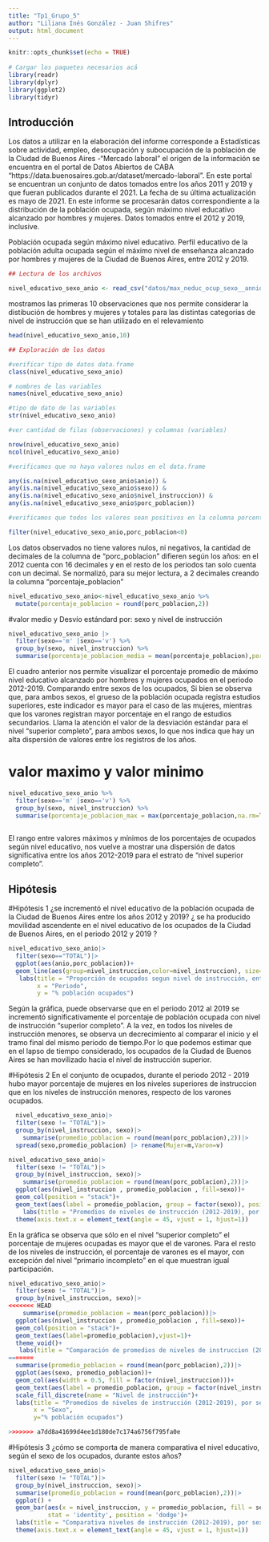 ```yaml
---
title: "Tp1_Grupo_5"
author: "Liliana Inés González - Juan Shifres"
output: html_document
---
```



```r
knitr::opts_chunk$set(echo = TRUE)
 
# Cargar los paquetes necesarios acá
library(readr)
library(dplyr)
library(ggplot2)
library(tidyr)

```


## Introducción

Los datos a utilizar en la elaboración del informe corresponde a Estadísticas sobre actividad, empleo, desocupación y subocupación de la población de la Ciudad de Buenos Aires -"Mercado laboral" el origen de la información se encuentra en el portal de Datos Abiertos de CABA "https://data.buenosaires.gob.ar/dataset/mercado-laboral".
En este portal se encuentran un conjunto de datos tomados entre los años 2011 y 2019 y que fueran publicados durante el 2021. La fecha de su última actualización es mayo de 2021. 
En este informe se procesarán datos correspondiente a la distribución de la población ocupada, según máximo nivel educativo alcanzado por hombres y mujeres. Datos tomados entre el 2012 y 2019, inclusive.

Población ocupada según máximo nivel educativo.
Perfil educativo de la población adulta ocupada según el máximo nivel de enseñanza alcanzado por hombres y mujeres de la Ciudad de Buenos Aires, entre 2012 y 2019. 



```r

## Lectura de los archivos

nivel_educativo_sexo_anio <- read_csv("datos/max_neduc_ocup_sexo__annio__n_instruc_limpio.csv")

```

mostramos las primeras 10 observaciones que nos permite considerar la distibución de hombres y mujeres y totales para las distintas categorias de nivel de instrucción que se han utilizado en el relevamiento
```r
head(nivel_educativo_sexo_anio,10)
```



```r

## Exploración de los datos

#verificar tipo de datos data.frame
class(nivel_educativo_sexo_anio)

# nombres de las variables
names(nivel_educativo_sexo_anio)

#tipo de dato de las variables
str(nivel_educativo_sexo_anio)

#ver cantidad de filas (observaciones) y columnas (variables)

nrow(nivel_educativo_sexo_anio)
ncol(nivel_educativo_sexo_anio)


```
```r
#verificamos que no haya valores nulos en el data.frame

any(is.na(nivel_educativo_sexo_anio$anio)) &
any(is.na(nivel_educativo_sexo_anio$sexo)) &
any(is.na(nivel_educativo_sexo_anio$nivel_instruccion)) &
any(is.na(nivel_educativo_sexo_anio$porc_poblacion))

```

```r
#verificamos que todos los valores sean positivos en la columna porcentaje

filter(nivel_educativo_sexo_anio,porc_poblacion<0)


```

Los datos observados no tiene valores nulos, ni negativos, la cantidad de decimales de la columna de "porc_poblacion" difieren según los años: en el 2012 cuenta con 16 decimales y en el resto de los periodos tan solo cuenta con un decimal. Se normalizó, para su mejor lectura, a 2 decimales creando la columna "porcentaje_poblacion"

```r

nivel_educativo_sexo_anio<-nivel_educativo_sexo_anio %>% 
  mutate(porcentaje_poblacion = round(porc_poblacion,2))

```


#valor medio y Desvío estándard por: sexo y nivel de instrucción
```r
nivel_educativo_sexo_anio |> 
  filter(sexo=='m' |sexo=='v') %>%
  group_by(sexo, nivel_instruccion) %>% 
  summarise(porcentaje_poblacion_media = mean(porcentaje_poblacion),porcentaje_poblacion_sd = sd(porcentaje_poblacion))


```
El cuadro anterior nos permite visualizar el porcentaje promedio de máximo nivel educativo alcanzado por hombres y mujeres ocupados en el periodo 2012-2019. Comparando entre sexos de los ocupados, Si bien se observa que, para ambos sexos, el grueso de la población ocupada registra estudios superiores, este indicador es mayor para el caso de las mujeres, mientras que los varones registran mayor porcentaje en el rango de estudios secundarios. 
Llama la atención el valor de la desviación estándar para el nivel "superior completo", para ambos sexos, lo que nos indica que hay un alta dispersión de valores entre los registros de los años. 


# valor maximo y valor minimo

```r

nivel_educativo_sexo_anio %>% 
  filter(sexo=='m' |sexo=='v') %>%
  group_by(sexo, nivel_instruccion) %>% 
  summarise(porcentaje_poblacion_max = max(porcentaje_poblacion,na.rm=TRUE),porcentaje_poblacion_min = min(porcentaje_poblacion,na.rm=TRUE), rango=max(porcentaje_poblacion,na.rm=TRUE)-min(porcentaje_poblacion,na.rm=TRUE))
            

```
El rango entre valores máximos y mínimos de los porcentajes de ocupados según nivel educativo, nos vuelve a mostrar una dispersión de datos significativa entre los años 2012-2019 para el estrato de "nivel superior completo". 



## Hipótesis
#Hipótesis 1
¿se incrementó el nivel educativo de la población ocupada de la Ciudad de Buenos Aires entre los años 2012 y 2019? ¿ se ha producido movilidad ascendente en el nivel educativo de los ocupados de la Ciudad de Buenos Aires, en el periodo 2012 y 2019 ?


```r

nivel_educativo_sexo_anio|>
  filter(sexo=="TOTAL")|>
  ggplot(aes(anio,porc_poblacion))+
  geom_line(aes(group=nivel_instruccion,color=nivel_instruccion), size=2,alpha = 0.5)+
   labs(title = "Proporción de ocupados segun nivel de instrucción, entre 2012 y 2019",
        x = "Periodo", 
        y = "% población ocupados")

```

Según la gráfica, puede observarse que en el periodo 2012 al 2019 se incrementó significativamente el porcentaje de población ocupada con nivel de instrucción "superior completo". A la vez, en todos los niveles de instrucción menores, se observa un decrecimiento al comparar el inicio y el tramo final del mismo periodo de tiempo.Por lo que podemos estimar que en el lapso de tiempo considerado, los ocupados de la Ciudad de Buenos Aires se han movilizado hacia el nivel de instrucción superior. 


#Hipótesis 2
En el conjunto de ocupados, durante el periodo 2012 - 2019 hubo mayor porcentaje de mujeres en los niveles superiores de instruccion que en los niveles de instrucción menores, respecto de los varones ocupados.

```r
  nivel_educativo_sexo_anio|>
  filter(sexo != "TOTAL")|>
  group_by(nivel_instruccion, sexo)|>
    summarise(promedio_poblacion = round(mean(porc_poblacion),2))|>
  spread(sexo,promedio_poblacion) |> rename(Mujer=m,Varon=v) 

```


```r
nivel_educativo_sexo_anio|>
  filter(sexo != "TOTAL")|>
  group_by(nivel_instruccion, sexo)|>
    summarise(promedio_poblacion = round(mean(porc_poblacion),2))|>
  ggplot(aes(nivel_instruccion , promedio_poblacion , fill=sexo))+
  geom_col(position = "stack")+
  geom_text(aes(label = promedio_poblacion, group = factor(sexo)), position = position_stack(0.5))+
    labs(title = "Promedios de niveles de instrucción (2012-2019), por sexo de los ocupados", y="% promedio ocupados")+
  theme(axis.text.x = element_text(angle = 45, vjust = 1, hjust=1))


```


En la gráfica se observa que sólo en el nivel "superior completo" el porcentaje de mujeres ocupadas es mayor que el de varones. Para el resto de los niveles de instrucción, el porcentaje de varones es el mayor, con excepción del nivel "primario incompleto" en el que muestran igual participación. 

```r

nivel_educativo_sexo_anio|>
  filter(sexo != "TOTAL")|>
  group_by(nivel_instruccion, sexo)|>
<<<<<<< HEAD
    summarise(promedio_poblacion = mean(porc_poblacion))|>
  ggplot(aes(nivel_instruccion , promedio_poblacion , fill=sexo))+
  geom_col(position = "stack")+
  geom_text(aes(label=promedio_poblacion),vjust=1)+
  theme_void()+
   labs(title = "Comparación de promedios de niveles de instruccion (2012-2019), por sexo de los ocupados")
=======
  summarise(promedio_poblacion = round(mean(porc_poblacion),2))|>
  ggplot(aes(sexo, promedio_poblacion))+
  geom_col(aes(width = 0.5, fill = factor(nivel_instruccion)))+
  geom_text(aes(label = promedio_poblacion, group = factor(nivel_instruccion)), position = position_stack(0.5))+
  scale_fill_discrete(name = "Nivel de instrucción")+
  labs(title = "Promedios de niveles de instrucción (2012-2019), por sexo de los ocupados", 
       x = "Sexo", 
       y="% población ocupados")

>>>>>>> a7dd8a41699d4ee1d180de7c174a6756f795fa0e
```


#Hipótesis 3
¿cómo se comporta de manera comparativa el nivel educativo, según el sexo de los ocupados, durante estos años? 



```r
nivel_educativo_sexo_anio|>
  filter(sexo != "TOTAL")|>
  group_by(nivel_instruccion, sexo)|>
  summarise(promedio_poblacion = round(mean(porc_poblacion),2))|>
  ggplot() +  
  geom_bar(aes(x = nivel_instruccion, y = promedio_poblacion, fill = sexo),
           stat = 'identity', position = 'dodge')+
  labs(title = "Comparativa niveles de instrucción (2012-2019), por sexo de los ocupados", y="% promedio ocupados")+
  theme(axis.text.x = element_text(angle = 45, vjust = 1, hjust=1))

```















